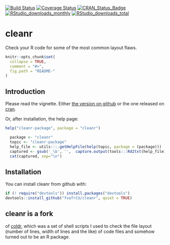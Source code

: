 [![Build Status](https://travis-ci.org/fvafrCU/cleanr.svg?branch=master)](https://travis-ci.org/fvafrCU/cleanr)
[![Coverage Status](https://codecov.io/github/fvafrCU/cleanr/coverage.svg?branch=master)](https://codecov.io/github/fvafrCU/cleanr?branch=master)
[![CRAN_Status_Badge](https://www.r-pkg.org/badges/version/cleanr)](https://cran.r-project.org/package=cleanr)
[![RStudio_downloads_monthly](https://cranlogs.r-pkg.org/badges/cleanr)](https://cran.r-project.org/package=cleanr)
[![RStudio_downloads_total](https://cranlogs.r-pkg.org/badges/grand-total/cleanr)](https://cran.r-project.org/package=cleanr)

# cleanr
Check your R code for some of the most common layout flaws.

<!-- README.md is generated from README.Rmd. Please edit that file -->

```r
knitr::opts_chunk$set(
  collapse = TRUE,
  comment = "#>",
  fig.path = "README-"
)
```
## Introduction
Please read the vignette. Either [the version on github](https://htmlpreview.github.io/?https://github.com/fvafrCU/cleanr/blob/master/inst/doc/cleanr_Introduction.html)
or the one released on [cran](https://cran.r-project.org/package=cleanr).

Or, after installation, the help page:
```r
help("cleanr-package", package = "cleanr")
```
```r
  package <- "cleanr"
  topic <- "cleanr-package"
  help_file <- utils:::.getHelpFile(help(topic, package = (package)))
  captured <- gsub('_\b', '',  capture.output(tools:::Rd2txt(help_file) ))
  cat(captured, sep="\n")
```

## Installation
You can install cleanr from github with:
```r
if (! require("devtools")) install.packages("devtools")
devtools::install_github("fvafrCU/cleanr", quiet = TRUE)
```

## cleanr is a fork 
of [coldr](https://github.com/fvafrcu/coldr.git),
which was a set of shell scripts I used to check the file layout (number of 
lines, width of lines and the like) of code files and somehow turned out to be 
an R package.


